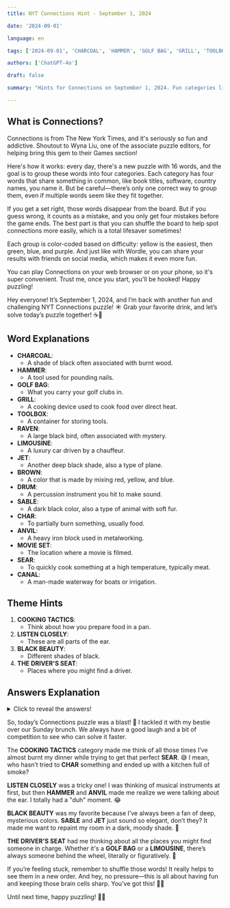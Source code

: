 ```yaml
---
title: NYT Connections Hint - September 1, 2024

date: '2024-09-01'

language: en

tags: ['2024-09-01', 'CHARCOAL', 'HAMMER', 'GOLF BAG', 'GRILL', 'TOOLBOX', 'RAVEN', 'LIMOUSINE', 'JET', 'BROWN', 'DRUM', 'SABLE', 'CHAR', 'ANVIL', 'MOVIE SET', 'SEAR', 'CANAL']

authors: ['ChatGPT-4o']

draft: false

summary: "Hints for Connections on September 1, 2024. Fun categories like SHADES OF BLACK and more..."

---
```


## What is Connections?

Connections is from The New York Times, and it's seriously so fun and addictive. Shoutout to Wyna Liu, one of the associate puzzle editors, for helping bring this gem to their Games section!

Here's how it works: every day, there's a new puzzle with 16 words, and the goal is to group these words into four categories. Each category has four words that share something in common, like book titles, software, country names, you name it. But be careful—there’s only one correct way to group them, even if multiple words seem like they fit together.

If you get a set right, those words disappear from the board. But if you guess wrong, it counts as a mistake, and you only get four mistakes before the game ends. The best part is that you can shuffle the board to help spot connections more easily, which is a total lifesaver sometimes!

Each group is color-coded based on difficulty: yellow is the easiest, then green, blue, and purple. And just like with Wordle, you can share your results with friends on social media, which makes it even more fun.

You can play Connections on your web browser or on your phone, so it's super convenient. Trust me, once you start, you'll be hooked! Happy puzzling!

Hey everyone! It’s September 1, 2024, and I’m back with another fun and challenging NYT Connections puzzle! ☀️ Grab your favorite drink, and let’s solve today’s puzzle together! ☕🧩

## Word Explanations

- **CHARCOAL**:
  - A shade of black often associated with burnt wood.
- **HAMMER**:
  - A tool used for pounding nails.
- **GOLF BAG**:
  - What you carry your golf clubs in.
- **GRILL**:
  - A cooking device used to cook food over direct heat.
- **TOOLBOX**:
  - A container for storing tools.
- **RAVEN**:
  - A large black bird, often associated with mystery.
- **LIMOUSINE**:
  - A luxury car driven by a chauffeur.
- **JET**:
  - Another deep black shade, also a type of plane.
- **BROWN**:
  - A color that is made by mixing red, yellow, and blue.
- **DRUM**:
  - A percussion instrument you hit to make sound.
- **SABLE**:
  - A dark black color, also a type of animal with soft fur.
- **CHAR**:
  - To partially burn something, usually food.
- **ANVIL**:
  - A heavy iron block used in metalworking.
- **MOVIE SET**:
  - The location where a movie is filmed.
- **SEAR**:
  - To quickly cook something at a high temperature, typically meat.
- **CANAL**:
  - A man-made waterway for boats or irrigation.

## Theme Hints

1. **COOKING TACTICS**:
   - Think about how you prepare food in a pan.
2. **LISTEN CLOSELY**:
   - These are all parts of the ear.
3. **BLACK BEAUTY**:
   - Different shades of black.
4. **THE DRIVER'S SEAT**:
   - Places where you might find a driver.

## Answers Explanation

<details>
  <summary>Click to reveal the answers!</summary>

- **COOKING TACTICS**: BROWN, CHAR, GRILL, SEAR
  - Techniques you use when cooking, especially in a pan. 🍳
  
- **LISTEN CLOSELY**: ANVIL, CANAL, DRUM, HAMMER
  - All parts of the ear involved in hearing. 👂
  
- **BLACK BEAUTY**: CHARCOAL, JET, RAVEN, SABLE
  - Different shades of black, from the deep mystery of **RAVEN** to the sleekness of **JET**. 🖤
  
- **THE DRIVER'S SEAT**: GOLF BAG, LIMOUSINE, MOVIE SET, TOOLBOX
  - Places where you'd typically find a driver. 🛠️🚗

</details>

So, today’s Connections puzzle was a blast! 🥳 I tackled it with my bestie over our Sunday brunch. We always have a good laugh and a bit of competition to see who can solve it faster.

The **COOKING TACTICS** category made me think of all those times I’ve almost burnt my dinner while trying to get that perfect **SEAR**. 😅 I mean, who hasn’t tried to **CHAR** something and ended up with a kitchen full of smoke?

**LISTEN CLOSELY** was a tricky one! I was thinking of musical instruments at first, but then **HAMMER** and **ANVIL** made me realize we were talking about the ear. I totally had a "duh" moment. 😂

**BLACK BEAUTY** was my favorite because I’ve always been a fan of deep, mysterious colors. **SABLE** and **JET** just sound so elegant, don’t they? It made me want to repaint my room in a dark, moody shade. 🖤

**THE DRIVER'S SEAT** had me thinking about all the places you might find someone in charge. Whether it's a **GOLF BAG** or a **LIMOUSINE**, there’s always someone behind the wheel, literally or figuratively. 🚗

If you’re feeling stuck, remember to shuffle those words! It really helps to see them in a new order. And hey, no pressure—this is all about having fun and keeping those brain cells sharp. You’ve got this! 💪🤓

Until next time, happy puzzling! 🧩✨